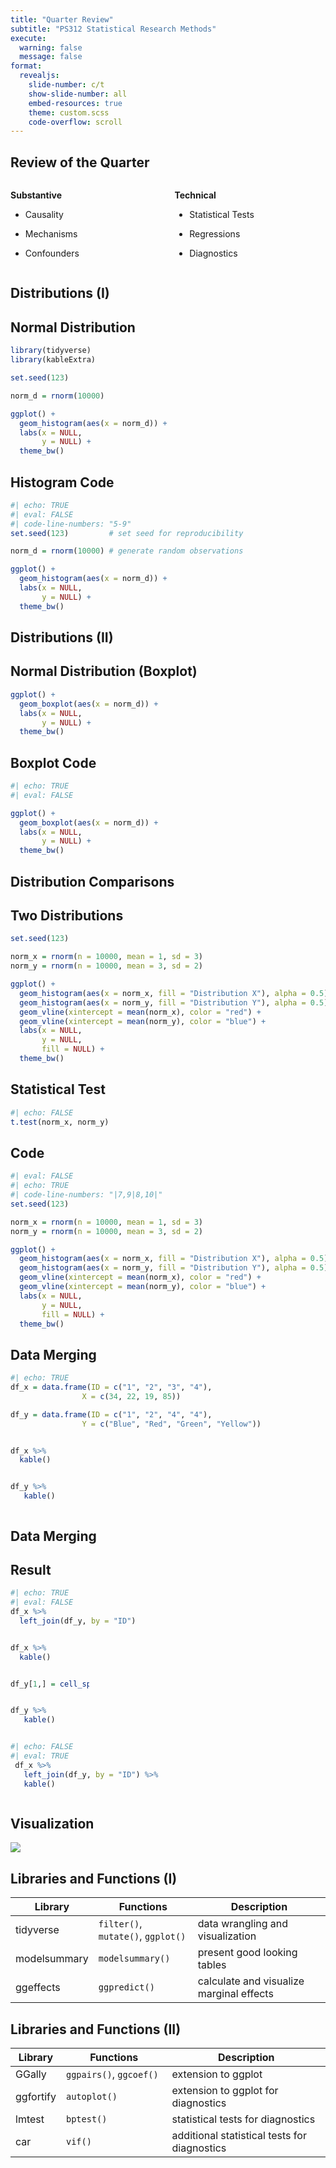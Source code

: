 ```yaml
---
title: "Quarter Review"
subtitle: "PS312 Statistical Research Methods" 
execute:
  warning: false
  message: false
format: 
  revealjs:
    slide-number: c/t
    show-slide-number: all
    embed-resources: true
    theme: custom.scss
    code-overflow: scroll
---
```


## Review of the Quarter

:::: {.columns}

::: {.column width="50%"}
**Substantive** 

::: {.incremental}
-   Causality

-   Mechanisms

-   Confounders

:::

:::

::: {.column width="50%"}
**Technical**

::: {.incremental}

-   Statistical Tests

-   Regressions

-   Diagnostics
:::

:::

::::

## Distributions (I)

::: {.panel-tabset}
## Normal Distribution

```r
library(tidyverse)
library(kableExtra)

set.seed(123)

norm_d = rnorm(10000)

ggplot() +
  geom_histogram(aes(x = norm_d)) +
  labs(x = NULL,
       y = NULL) +
  theme_bw()
```

## Histogram Code

```r
#| echo: TRUE
#| eval: FALSE
#| code-line-numbers: "5-9"
set.seed(123)         # set seed for reproducibility

norm_d = rnorm(10000) # generate random observations

ggplot() +
  geom_histogram(aes(x = norm_d)) +
  labs(x = NULL,
       y = NULL) +
  theme_bw()
```

:::

## Distributions (II)

::: {.panel-tabset}

## Normal Distribution (Boxplot)

```r
ggplot() +
  geom_boxplot(aes(x = norm_d)) +
  labs(x = NULL,
       y = NULL) +
  theme_bw()
```

## Boxplot Code

```r
#| echo: TRUE
#| eval: FALSE

ggplot() +
  geom_boxplot(aes(x = norm_d)) +
  labs(x = NULL,
       y = NULL) +
  theme_bw()
```

:::


## Distribution Comparisons

::: {.panel-tabset}
## Two Distributions

```r
set.seed(123)

norm_x = rnorm(n = 10000, mean = 1, sd = 3)
norm_y = rnorm(n = 10000, mean = 3, sd = 2)

ggplot() +
  geom_histogram(aes(x = norm_x, fill = "Distribution X"), alpha = 0.5) +
  geom_histogram(aes(x = norm_y, fill = "Distribution Y"), alpha = 0.5) +
  geom_vline(xintercept = mean(norm_x), color = "red") +
  geom_vline(xintercept = mean(norm_y), color = "blue") +
  labs(x = NULL,
       y = NULL,
       fill = NULL) +
  theme_bw()
```

## Statistical Test

```r
#| echo: FALSE
t.test(norm_x, norm_y)
```


## Code

```r
#| eval: FALSE
#| echo: TRUE
#| code-line-numbers: "|7,9|8,10|"
set.seed(123)

norm_x = rnorm(n = 10000, mean = 1, sd = 3)
norm_y = rnorm(n = 10000, mean = 3, sd = 2)

ggplot() +
  geom_histogram(aes(x = norm_x, fill = "Distribution X"), alpha = 0.5) +
  geom_histogram(aes(x = norm_y, fill = "Distribution Y"), alpha = 0.5) +
  geom_vline(xintercept = mean(norm_x), color = "red") +
  geom_vline(xintercept = mean(norm_y), color = "blue") +
  labs(x = NULL,
       y = NULL,
       fill = NULL) +
  theme_bw()
```



:::

## Data Merging

```r
#| echo: TRUE
df_x = data.frame(ID = c("1", "2", "3", "4"), 
                X = c(34, 22, 19, 85))

df_y = data.frame(ID = c("1", "2", "4", "4"), 
                Y = c("Blue", "Red", "Green", "Yellow"))
```

::: {.column width="50%"}
```r
df_x %>%
  kable()
```

:::

::: {.column width="50%"}
```r
df_y %>%
   kable()
```

:::

## Data Merging

::: {.panel-tabset}
## Result

```r
#| echo: TRUE
#| eval: FALSE
df_x %>% 
  left_join(df_y, by = "ID") 
```


::: {.column width="25%"}
```r
df_x %>%
  kable()
```

:::

::: {.column width="25%"}
```r

df_y[1,] = cell_spec(df_y[1,], background = "lightblue")


df_y %>%
   kable() 
```

:::

::: {.column width="50%"}
```r
#| echo: FALSE
#| eval: TRUE
 df_x %>% 
   left_join(df_y, by = "ID") %>%
   kable() 
```
:::

## Visualization

![](https://i.postimg.cc/T2nkXnG7/left-join.gif){fig-align="center"}

:::

## Libraries and Functions (I)

| Library      | Functions                          | Description                                          |
|--------------|------------------------------------|------------------------------------------------------|
| tidyverse    | `filter()`, `mutate()`, `ggplot()` | data wrangling and visualization                     |
| modelsummary | `modelsummary()`                   | present good looking tables                          |
| ggeffects    | `ggpredict()`                      | calculate and visualize marginal effects             |

## Libraries and Functions (II)

| Library      | Functions                          | Description                                          |
|--------------|------------------------------------|------------------------------------------------------|
| GGally       | `ggpairs()`, `ggcoef()`            | extension to ggplot                                  |
| ggfortify    | `autoplot()`                       | extension to ggplot for diagnostics                  |
| lmtest       | `bptest()`                         | statistical tests for diagnostics                    |
| car          | `vif()`                            | additional statistical tests for diagnostics         |